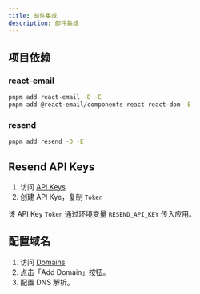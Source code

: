 ```yaml
---
title: 邮件集成
description: 邮件集成
---
```


## 项目依赖

### react-email

```bash
pnpm add react-email -D -E
pnpm add @react-email/components react react-dom -E
```

### resend

```bash
pnpm add resend -D -E
```

## Resend API Keys

1. 访问 [API Keys](https://resend.com/api-keys)
2. 创建 API Kye，复制 `Token` 

该 API Key `Token` 通过环境变量 `RESEND_API_KEY` 传入应用。

## 配置域名

1. 访问 [Domains](https://resend.com/domains)
2. 点击「Add Domain」按钮。
3. 配置 DNS 解析。
